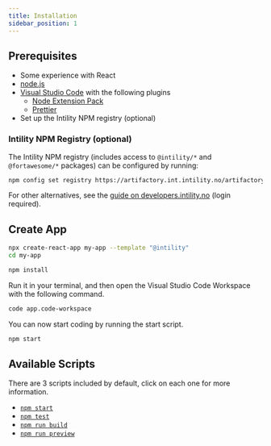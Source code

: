 ```yaml
---
title: Installation
sidebar_position: 1
---
```


## Prerequisites

- Some experience with React
- [node.js](https://nodejs.org/)
- [Visual Studio Code](https://code.visualstudio.com/) with the following plugins
  - [Node Extension Pack](https://marketplace.visualstudio.com/items?itemName=swellaby.node-pack)
  - [Prettier](https://marketplace.visualstudio.com/items?itemName=esbenp.prettier-vscode)
- Set up the Intility NPM registry (optional)

### Intility NPM Registry (optional)

The Intility NPM registry (includes access to `@intility/*` and `@fortawesome/*` packages) can be configured by running:

```bash
npm config set registry https://artifactory.int.intility.no/artifactory/api/npm/npm/
```

For other alternatives, see the [guide on developers.intility.no](https://developers.intility.no/guides/tutorials/npm) (login required).

## Create App

```bash
npx create-react-app my-app --template "@intility"
cd my-app

npm install
```

Run it in your terminal, and then open the Visual Studio Code Workspace with the following command.

```bash
code app.code-workspace
```

You can now start coding by running the start script.

```bash
npm start
```

## Available Scripts

There are 3 scripts included by default, click on each one for more information.

- [`npm start`](https://vitejs.dev/guide/cli.html#dev-server)
- [`npm test`](https://vitest.dev/guide/cli.html#vitest)
- [`npm run build`](https://vitejs.dev/guide/cli.html#build)
- [`npm run preview`](https://vitejs.dev/guide/cli.html#vite-preview)
